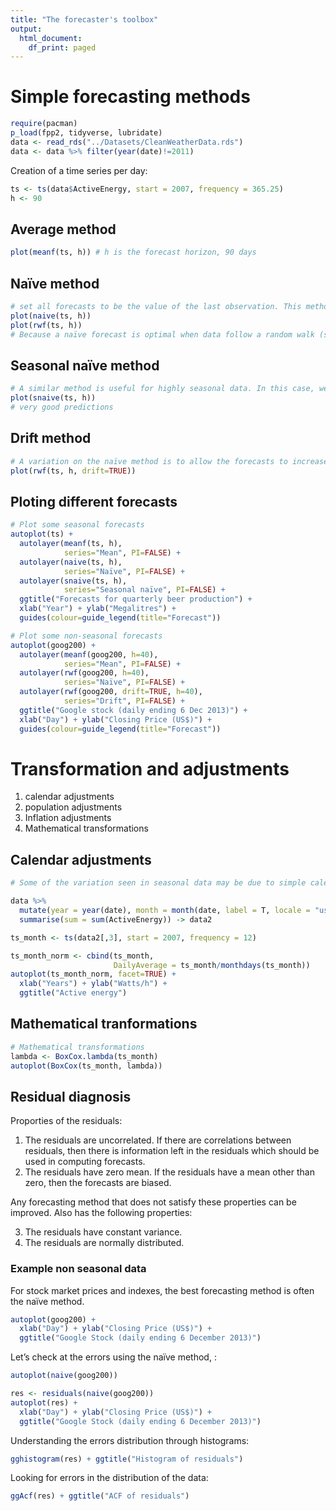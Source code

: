 ```yaml
---
title: "The forecaster's toolbox"
output:
  html_document:
    df_print: paged
---
```


# Simple forecasting methods

```r
require(pacman)
p_load(fpp2, tidyverse, lubridate)
data <- read_rds("../Datasets/CleanWeatherData.rds")
data <- data %>% filter(year(date)!=2011)
```

Creation of a time series per day:

```r
ts <- ts(data$ActiveEnergy, start = 2007, frequency = 365.25)
h <- 90
```

## Average method

```r
plot(meanf(ts, h)) # h is the forecast horizon, 90 days
```

## Naïve method 

```r
# set all forecasts to be the value of the last observation. This method works remarkably well for many economic and financial time series.
plot(naive(ts, h))
plot(rwf(ts, h))
# Because a naïve forecast is optimal when data follow a random walk (see Section 8.1), these are also called random walk forecasts.
```

## Seasonal naïve method

```r
# A similar method is useful for highly seasonal data. In this case, we set each forecast to be equal to the last observed value from the same season of the year
plot(snaive(ts, h))
# very good predictions 
```

## Drift method

```r
# A variation on the naïve method is to allow the forecasts to increase or decrease over time, where the amount of change over time (called the drift) is set to be the average change seen in the historical data. 
plot(rwf(ts, h, drift=TRUE))
```

## Ploting different forecasts

```r
# Plot some seasonal forecasts 
autoplot(ts) +
  autolayer(meanf(ts, h),
            series="Mean", PI=FALSE) +
  autolayer(naive(ts, h),
            series="Naïve", PI=FALSE) +
  autolayer(snaive(ts, h),
            series="Seasonal naïve", PI=FALSE) +
  ggtitle("Forecasts for quarterly beer production") +
  xlab("Year") + ylab("Megalitres") +
  guides(colour=guide_legend(title="Forecast"))
```

```r
# Plot some non-seasonal forecasts 
autoplot(goog200) +
  autolayer(meanf(goog200, h=40),
            series="Mean", PI=FALSE) +
  autolayer(rwf(goog200, h=40),
            series="Naïve", PI=FALSE) +
  autolayer(rwf(goog200, drift=TRUE, h=40),
            series="Drift", PI=FALSE) +
  ggtitle("Google stock (daily ending 6 Dec 2013)") +
  xlab("Day") + ylab("Closing Price (US$)") +
  guides(colour=guide_legend(title="Forecast"))
```

# Transformation and adjustments

1. calendar adjustments
2. population adjustments
3. Inflation adjustments
4. Mathematical transformations

## Calendar adjustments

```r
# Some of the variation seen in seasonal data may be due to simple calendar effects. In such cases, it is usually much easier to remove the variation before fitting a forecasting model. The monthdays() function will compute the number of days in each month or quarter.

data %>% 
  mutate(year = year(date), month = month(date, label = T, locale = "us")) %>% group_by(year, month) %>% 
  summarise(sum = sum(ActiveEnergy)) -> data2

ts_month <- ts(data2[,3], start = 2007, frequency = 12)

ts_month_norm <- cbind(ts_month, 
                       DailyAverage = ts_month/monthdays(ts_month))
autoplot(ts_month_norm, facet=TRUE) +
  xlab("Years") + ylab("Watts/h") +
  ggtitle("Active energy")
```

## Mathematical tranformations

```r
# Mathematical transformations
lambda <- BoxCox.lambda(ts_month)
autoplot(BoxCox(ts_month, lambda))
```

## Residual diagnosis

Proporties of the residuals:

1. The residuals are uncorrelated. If there are correlations between residuals, then there is information left in the residuals which should be used in computing forecasts.
2. The residuals have zero mean. If the residuals have a mean other than zero, then the forecasts are biased.

Any forecasting method that does not satisfy these properties can be improved. Also has the following properties:

3. The residuals have constant variance.
4. The residuals are normally distributed.

### Example non seasonal data

For stock market prices and indexes, the best forecasting method is often the naïve method. 

```r
autoplot(goog200) +
  xlab("Day") + ylab("Closing Price (US$)") +
  ggtitle("Google Stock (daily ending 6 December 2013)")
```

Let's check at the errors using the naïve method, :

```r
autoplot(naive(goog200))

res <- residuals(naive(goog200))
autoplot(res) +
  xlab("Day") + ylab("Closing Price (US$)") +
  ggtitle("Google Stock (daily ending 6 December 2013)")
```

Understanding the errors distribution through histograms:

```r
gghistogram(res) + ggtitle("Histogram of residuals")
```

Looking for errors in the distribution of the data:

```r
ggAcf(res) + ggtitle("ACF of residuals")
```

